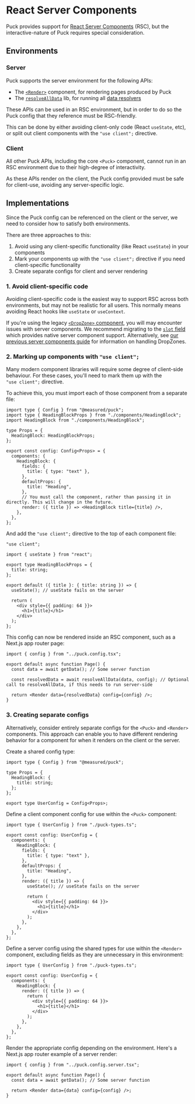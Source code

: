 
# React Server Components

Puck provides support for [React Server Components](https://react.dev/reference/react/use-server#use-server) (RSC), but the interactive-nature of Puck requires special consideration.

## Environments

### Server

Puck supports the server environment for the following APIs:

- The [`<Render>`](/docs/api-reference/components/render) component, for rendering pages produced by Puck
- The [`resolveAllData`](/docs/api-reference/functions/resolve-all-data) lib, for running all [data resolvers](/docs/integrating-puck/dynamic-props)

These APIs can be used in an RSC environment, but in order to do so the Puck config that they reference must be RSC-friendly.

This can be done by either avoiding client-only code (React `useState`, etc), or split out client components with the `"use client";` directive.

### Client

All other Puck APIs, including the core `<Puck>` component, cannot run in an RSC environment due to their high-degree of interactivity.

As these APIs render on the client, the Puck config provided must be safe for client-use, avoiding any server-specific logic.

## Implementations

Since the Puck config can be referenced on the client or the server, we need to consider how to satisfy both environments.

There are three approaches to this:

1. Avoid using any client-specific functionality (like React `useState`) in your components
2. Mark your components up with the `"use client";` directive if you need client-specific functionality
3. Create separate configs for client and server rendering

### 1. Avoid client-specific code

Avoiding client-specific code is the easiest way to support RSC across both environments, but may not be realistic for all users. This normally means avoiding React hooks like `useState` or `useContext`.

<Callout type="info">If you're using the legacy [`<DropZone>` component](/docs/api-reference/components/drop-zone), you will may encounter issues with server components. We recommend migrating to the [`slot` field](/docs/api-reference/fields/slot) which provides native server component support. Alternatively, see [our previous server components guide](https://puckeditor.com/v/0.18.3/docs/integrating-puck/server-components) for information on handling DropZones.</Callout>

### 2. Marking up components with `"use client";`

Many modern component libraries will require some degree of client-side behaviour. For these cases, you'll need to mark them up with the `"use client";` directive.

To achieve this, you must import each of those component from a separate file:

```tsx copy filename="puck.config.tsx"
import type { Config } from "@measured/puck";
import type { HeadingBlockProps } from "./components/HeadingBlock";
import HeadingBlock from "./components/HeadingBlock";

type Props = {
  HeadingBlock: HeadingBlockProps;
};

export const config: Config<Props> = {
  components: {
    HeadingBlock: {
      fields: {
        title: { type: "text" },
      },
      defaultProps: {
        title: "Heading",
      },
      // You must call the component, rather than passing it in directly. This will change in the future.
      render: ({ title }) => <HeadingBlock title={title} />,
    },
  },
};
```

And add the `"use client";` directive to the top of each component file:

```tsx copy filename="components/HeadingBlock.tsx" {1}
"use client";

import { useState } from "react";

export type HeadingBlockProps = {
  title: string;
};

export default ({ title }: { title: string }) => {
  useState(); // useState fails on the server

  return (
    <div style={{ padding: 64 }}>
      <h1>{title}</h1>
    </div>
  );
};
```

This config can now be rendered inside an RSC component, such as a Next.js app router page:

```tsx copy filename="app/page.tsx"
import { config } from "../puck.config.tsx";

export default async function Page() {
  const data = await getData(); // Some server function

  const resolvedData = await resolveAllData(data, config); // Optional call to resolveAllData, if this needs to run server-side

  return <Render data={resolvedData} config={config} />;
}
```

### 3. Creating separate configs

Alternatively, consider entirely separate configs for the `<Puck>` and `<Render>` components. This approach can enable you to have different rendering behavior for a component for when it renders on the client or the server.

Create a shared config type:

```tsx copy filename="puck-types.ts"
import type { Config } from "@measured/puck";

type Props = {
  HeadingBlock: {
    title: string;
  };
};

export type UserConfig = Config<Props>;
```

Define a client component config for use within the `<Puck>` component:

```tsx copy filename="puck.config.client.tsx"
import type { UserConfig } from "./puck-types.ts";

export const config: UserConfig = {
  components: {
    HeadingBlock: {
      fields: {
        title: { type: "text" },
      },
      defaultProps: {
        title: "Heading",
      },
      render: ({ title }) => {
        useState(); // useState fails on the server

        return (
          <div style={{ padding: 64 }}>
            <h1>{title}</h1>
          </div>
        );
      },
    },
  },
};
```

Define a server config using the shared types for use within the `<Render>` component, excluding fields as they are unnecessary in this environment:

```tsx copy filename="puck.config.server.tsx"
import type { UserConfig } from "./puck-types.ts";

export const config: UserConfig = {
  components: {
    HeadingBlock: {
      render: ({ title }) => {
        return (
          <div style={{ padding: 64 }}>
            <h1>{title}</h1>
          </div>
        );
      },
    },
  },
};
```

Render the appropriate config depending on the environment. Here's a Next.js app router example of a server render:

```tsx copy filename="app/page.tsx"
import { config } from "../puck.config.server.tsx";

export default async function Page() {
  const data = await getData(); // Some server function

  return <Render data={data} config={config} />;
}
```
